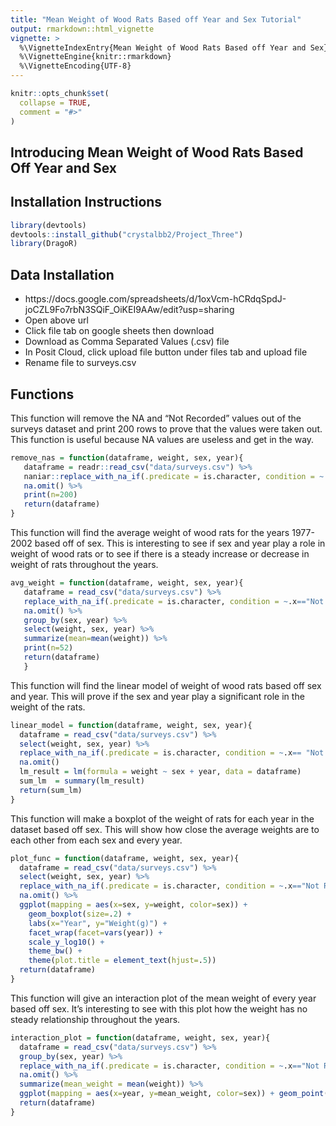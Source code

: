 ```yaml
---
title: "Mean Weight of Wood Rats Based off Year and Sex Tutorial"
output: rmarkdown::html_vignette
vignette: >
  %\VignetteIndexEntry{Mean Weight of Wood Rats Based off Year and Sex}
  %\VignetteEngine{knitr::rmarkdown}
  %\VignetteEncoding{UTF-8}
---
```


```r
knitr::opts_chunk$set(
  collapse = TRUE,
  comment = "#>"
)
```

## Introducing Mean Weight of Wood Rats Based Off Year and Sex


## Installation Instructions
```r
library(devtools)
devtools::install_github("crystalbb2/Project_Three")
library(DragoR)
```

## Data Installation
+ 
https://docs.google.com/spreadsheets/d/1oxVcm-hCRdqSpdJ-joCZL9Fo7rbN3SQiF_OiKEI9AAw/edit?usp=sharing
+ Open above url
+ Click file tab on google sheets then download
+ Download as Comma Separated Values (.csv) file
+ In Posit Cloud, click upload file button under files tab and upload file
+ Rename file to surveys.csv


## Functions 

This function will remove the NA and "Not Recorded" values out of the surveys dataset and print 200 rows to prove that the values were taken out. This function is useful because NA values are useless and get in the way.
```r
remove_nas = function(dataframe, weight, sex, year){
   dataframe = readr::read_csv("data/surveys.csv") %>%
   naniar::replace_with_na_if(.predicate = is.character, condition = ~.x=="Not Recorded") %>%
   na.omit() %>%
   print(n=200)
   return(dataframe)
}
```


This function will find the average weight of wood rats for the years 1977-2002 based off of sex. This is interesting to see if sex and year play a role in weight of wood rats or to see if there is a steady increase or decrease in weight of rats throughout the years.
```r
avg_weight = function(dataframe, weight, sex, year){
   dataframe = read_csv("data/surveys.csv") %>%
   replace_with_na_if(.predicate = is.character, condition = ~.x=="Not Recorded") %>%
   na.omit() %>%
   group_by(sex, year) %>%
   select(weight, sex, year) %>%
   summarize(mean=mean(weight)) %>%
   print(n=52)
   return(dataframe)
   }
```


This function will find the linear model of weight of wood rats based off sex and year. This will prove if the sex and year play a significant role in the weight of the rats.
```r
linear_model = function(dataframe, weight, sex, year){
  dataframe = read_csv("data/surveys.csv") %>%
  select(weight, sex, year) %>%
  replace_with_na_if(.predicate = is.character, condition = ~.x== "Not Recorded") %>%
  na.omit()
  lm_result = lm(formula = weight ~ sex + year, data = dataframe)
  sum_lm  = summary(lm_result)
  return(sum_lm)
}
```


This function will make a boxplot of the weight of rats for each year in the dataset based off sex. This will show how close the average weights are to each other from each sex and every year.
```r
plot_func = function(dataframe, weight, sex, year){
  dataframe = read_csv("data/surveys.csv") %>%
  select(weight, sex, year) %>%
  replace_with_na_if(.predicate = is.character, condition = ~.x=="Not Recorded") %>%
  na.omit() %>%
  ggplot(mapping = aes(x=sex, y=weight, color=sex)) +
    geom_boxplot(size=.2) +
    labs(x="Year", y="Weight(g)") +
    facet_wrap(facet=vars(year)) +
    scale_y_log10() +
    theme_bw() +
    theme(plot.title = element_text(hjust=.5))
  return(dataframe)
}
```


This function will give an interaction plot of the mean weight of every year based off sex. It's interesting to see with this plot how the weight has no steady relationship throughout the years. 
```r
interaction_plot = function(dataframe, weight, sex, year){
  dataframe = read_csv("data/surveys.csv") %>%
  group_by(sex, year) %>%
  replace_with_na_if(.predicate = is.character, condition = ~.x=="Not Recorded") %>%
  na.omit() %>%
  summarize(mean_weight = mean(weight)) %>%
  ggplot(mapping = aes(x=year, y=mean_weight, color=sex)) + geom_point() + geom_path(aes(group=sex))
  return(dataframe)
}
```
